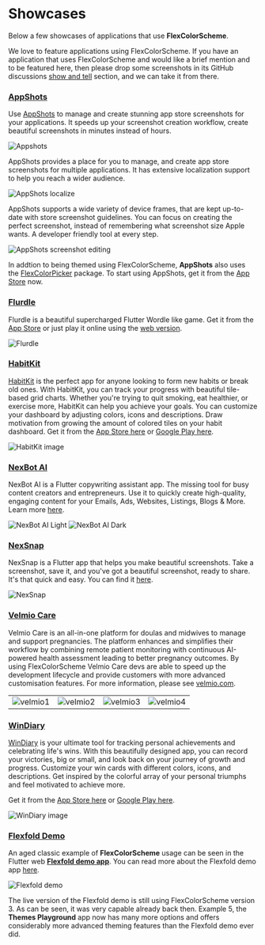 # Showcases

Below a few showcases of applications that use **FlexColorScheme**.

We love to feature applications using FlexColorScheme. If you have an application that uses FlexColorScheme and would like a brief mention and to be featured here, then please drop some screenshots in its GitHub discussions [show and tell](https://github.com/rydmike/flex_color_scheme/discussions/categories/show-and-tell) section, and we can take it from there.


### [AppShots](https://apps.apple.com/in/app/appshots-screenshot-creator/id6445986661)

Use [AppShots](https://apps.apple.com/in/app/appshots-screenshot-creator/id6445986661) to manage and create stunning app store screenshots for your applications. It speeds up your screenshot creation workflow, create beautiful screenshots in minutes instead of hours.

<Image src="https://raw.githubusercontent.com/rydmike/flex_color_scheme_docs/master/docs/images/appshots1.png" zoom alt="Appshots" caption="Present your app in the best possible way with AppShots" />

AppShots provides a place for you to manage, and create app store screenshots for multiple applications. It has extensive localization support to help you reach a wider audience. 

<Image src="https://raw.githubusercontent.com/rydmike/flex_color_scheme_docs/master/docs/images/appshots2.png" zoom alt="AppShots localize" />

AppShots supports a wide variety of device frames, that are kept up-to-date with store screenshot guidelines. You can focus on creating the perfect screenshot, instead of remembering what screenshot size Apple wants. A developer friendly tool at every step.

<Image src="https://raw.githubusercontent.com/rydmike/flex_color_scheme_docs/master/docs/images/appshots3.png" zoom alt="AppShots screenshot editing" caption="AppShots offers flexible and intuitive screenshot editing tools" />

In addtion to being themed using FlexColorScheme, **AppShots** also uses the [FlexColorPicker](https://pub.dev/packages/flex_color_picker) package. To start using AppShots, get it from the [App Store](https://apps.apple.com/in/app/appshots-screenshot-creator/id6445986661) now.


### [Flurdle](https://flurdle.momar.me)

Flurdle is a beautiful supercharged Flutter Wordle like game. Get it from the [App Store](https://apps.apple.com/app/id1618767506) or just play it online using the [web version](https://flurdle.momar.me).

<Image src="https://raw.githubusercontent.com/rydmike/flex_color_scheme_docs/master/docs/images/flurdle.png" zoom alt="Flurdle" caption="Flurdle - a supercharged Flutter Wordle" />

### [HabitKit](https://www.habitkit.app)

[HabitKit](https://www.habitkit.app) is the perfect app for anyone looking to form new habits or break old ones. With HabitKit, you can track your progress with beautiful tile-based grid charts. Whether you're trying to quit smoking, eat healthier, or exercise more, HabitKit can help you achieve your goals. You can customize your dashboard by adjusting colors, icons and descriptions. Draw motivation from growing the amount of colored tiles on your habit dashboard. Get it from the [App Store here](https://apps.apple.com/vg/app/habit-tracker-habitkit/id6443918070) or [Google Play here](https://play.google.com/store/apps/details?id=com.roehl.habitkit).

<Image src="https://raw.githubusercontent.com/rydmike/flex_color_scheme_docs/master/docs/images/habitkit.png" zoom alt="HabitKit image" />

### [NexBot AI](https://nexbot.ai)

NexBot AI is a Flutter copywriting assistant app. The missing tool for busy content creators and entrepreneurs. Use it to quickly create high-quality, engaging content for your Emails, Ads, Websites, Listings, Blogs & More. Learn more [here](https://nexbot.ai).

<Image src="https://raw.githubusercontent.com/rydmike/flex_color_scheme_docs/master/docs/images/NexBotAiLight.png" zoom alt="NexBot AI Light" caption="NexBot AI in a light theme made with FlexColorScheme" />

<Image src="https://raw.githubusercontent.com/rydmike/flex_color_scheme_docs/master/docs/images/NexBotAiDark.png" zoom alt="NexBot AI Dark" caption="NexBot AI in a dark theme made with FlexColorScheme" />


### [NexSnap](https://www.nexsnap.app)

NexSnap is a Flutter app that helps you make beautiful screenshots. Take a screenshot, save it, and you've got a beautiful screenshot, ready to share. It's that quick and easy. You can find it [here](https://www.nexsnap.app).

<Image src="https://raw.githubusercontent.com/rydmike/flex_color_scheme_docs/master/docs/images/NexSnap.png" zoom alt="NexSnap" caption="NexSnap in a dark theme made with FlexColorScheme" />

### [Velmio Care](https://velmio.com/care)

Velmio Care is an all-in-one platform for doulas and midwives to manage and support pregnancies. The platform enhances and simplifies their workflow by combining remote patient monitoring with continuous AI-powered health assessment leading to better pregnancy outcomes. By using FlexColorScheme Velmio Care devs are able to speed up the development lifecycle and provide customers with more advanced customisation features. For more information, please see [velmio.com](https://velmio.com/).

<table>
  <tr>
    <td><Image src="https://raw.githubusercontent.com/rydmike/flex_color_scheme_docs/master/docs/images/velmio1.png" zoom alt="velmio1" /> </td>
    <td><Image src="https://raw.githubusercontent.com/rydmike/flex_color_scheme_docs/master/docs/images/velmio2.png" zoom alt="velmio2" /> </td>
    <td><Image src="https://raw.githubusercontent.com/rydmike/flex_color_scheme_docs/master/docs/images/velmio3.png" zoom alt="velmio3" /> </td>
    <td><Image src="https://raw.githubusercontent.com/rydmike/flex_color_scheme_docs/master/docs/images/velmio4.png" zoom alt="velmio4" /> </td>
  </tr>
</table>

### [WinDiary](https://windiary.app/)

[WinDiary](https://windiary.app/) is your ultimate tool for tracking personal achievements and celebrating life's wins. With this beautifully designed app, you can record your victories, big or small, and look back on your journey of growth and progress. Customize your win cards with different colors, icons, and descriptions. Get inspired by the colorful array of your personal triumphs and feel motivated to achieve more.



Get it from the [App Store here](https://apps.apple.com/us/app/mood-tracker-win-diary/id6448476249) or [Google Play here](https://play.google.com/store/apps/details?id=com.roehl.windiary).

<Image src="https://raw.githubusercontent.com/rydmike/flex_color_scheme_docs/master/docs/images/windiary.png" zoom alt="WinDiary image" caption="WinDiary - The coolest way to track your wins and achievements"/>




### [Flexfold Demo](https://rydmike.com/demoflexfold)

An aged classic example of **FlexColorScheme** usage can be seen in the Flutter web [**Flexfold demo app**](https://rydmike.com/demoflexfold). You can read more about the Flexfold demo app [here](https://rydmike.com/flexfold).

<Image src="https://rydmike.com/assets/FoldTheme1.gif" zoom alt="Flexfold demo" caption="Flexfold demo" />

The live version of the Flexfold demo is still using FlexColorScheme version 3. As can be seen, it was very capable already back then. Example 5, the **Themes Playground** app now has many more options and offers considerably more advanced theming features than the Flexfold demo ever did.
